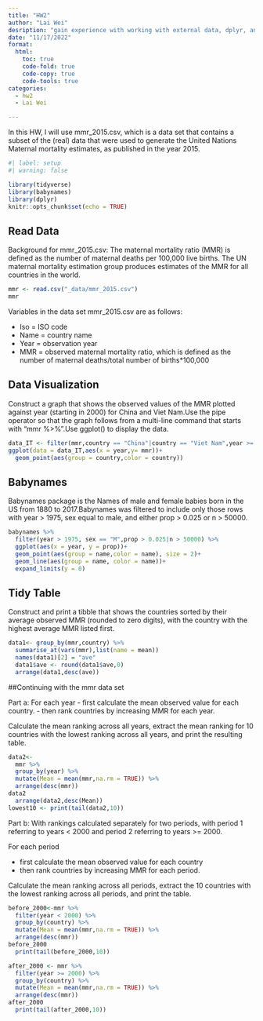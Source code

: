```yaml
---
title: "HW2"
author: "Lai Wei"
desription: "gain experience with working with external data, dplyr, and the pipe operator."
date: "11/17/2022"
format:
  html:
    toc: true
    code-fold: true
    code-copy: true
    code-tools: true
categories:
  - hw2
  - Lai Wei

---
```


In this HW, I will use mmr_2015.csv, which is a data set that contains a subset of the (real) data that were used to generate the United Nations Maternal mortality estimates, as published in the year 2015. 

```r
#| label: setup
#| warning: false

library(tidyverse)
library(babynames)
library(dplyr)
knitr::opts_chunk$set(echo = TRUE)
```

## Read Data

Background for  mmr_2015.csv: 
The maternal mortality ratio (MMR) is defined as the number of maternal deaths per 100,000 live births. The UN maternal mortality estimation group produces estimates of the MMR for all countries in the world.

```r
mmr <- read.csv("_data/mmr_2015.csv")
mmr
```
Variables in the data set mmr_2015.csv are as follows:

-	Iso = ISO code
-	Name = country name
-	Year = observation year
-	MMR = observed maternal mortality ratio, which is defined as the number of maternal deaths/total number of births*100,000

## Data Visualization

Construct a graph that shows the observed values of the MMR plotted against year (starting in 2000) for China and Viet Nam.Use the pipe operator so that the graph follows from a multi-line command that starts with “mmr %>%”.Use ggplot() to display the data.
```r
data_IT <- filter(mmr,country == "China"|country == "Viet Nam",year >= 2000)
ggplot(data = data_IT,aes(x = year,y= mmr))+
  geom_point(aes(group = country,color = country))
```


## Babynames

Babynames package is the Names of male and female babies born in the US from 1880 to 2017.Babynames was filtered to include only those rows with year > 1975, sex equal to male, and either prop > 0.025 or n > 50000.

```r
babynames %>% 
  filter(year > 1975, sex == "M",prop > 0.025|n > 50000) %>% 
  ggplot(aes(x = year, y = prop))+
  geom_point(aes(group = name,color = name), size = 2)+
  geom_line(aes(group = name, color = name))+
  expand_limits(y = 0)
```

## Tidy Table

Construct and print a tibble that shows the countries sorted by their average observed MMR (rounded to zero digits), with the country with the highest average MMR listed first.

```r
data1<- group_by(mmr,country) %>% 
  summarise_at(vars(mmr),list(name = mean))
  names(data1)[2] = "ave" 
  data1$ave <- round(data1$ave,0)
  arrange(data1,desc(ave))
```

##Continuing with the mmr data set

Part a: For each year
- first calculate the mean observed value for each country. 
- then rank countries by increasing MMR for each year. 

Calculate the mean ranking across all years, extract the mean ranking for 10 countries with the lowest ranking across all years, and print the resulting table. 

```r
data2<-
  mmr %>% 
  group_by(year) %>% 
  mutate(Mean = mean(mmr,na.rm = TRUE)) %>% 
  arrange(desc(mmr))
data2
  arrange(data2,desc(Mean)) 
lowest10 <- print(tail(data2,10))
```

Part b: With rankings calculated separately for two periods, with period 1 referring to years < 2000 and period 2 referring to years >= 2000. 

For each period

- first calculate the mean observed value for each country 
- then rank countries by increasing MMR for each period. 

Calculate the mean ranking across all periods, extract the 10 countries with the lowest ranking across all periods, and print the table.

```r
before_2000<-mmr %>% 
  filter(year < 2000) %>% 
  group_by(country) %>% 
  mutate(Mean = mean(mmr,na.rm = TRUE)) %>% 
  arrange(desc(mmr))
before_2000
  print(tail(before_2000,10))

after_2000 <- mmr %>% 
  filter(year >= 2000) %>% 
  group_by(country) %>% 
  mutate(Mean = mean(mmr,na.rm = TRUE)) %>% 
  arrange(desc(mmr))
after_2000
  print(tail(after_2000,10))
```